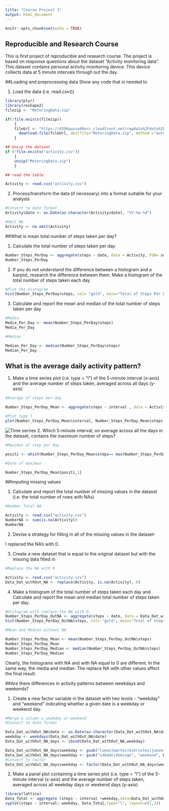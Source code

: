---
title: "Course Project 1"
output: html_document
---

```{r setup, include=FALSE}
knitr::opts_chunk$set(echo = TRUE)
```

## Reproducible and Research Course

This is first project of reproducible and research course. The project is based on response questions about the dataset "Activity monitoring data". This dataset contains personal activity monitoring device. This device collects data at 5 minute intervals through out the day.


##Loading and preprocessing data
Show any code that is needed to


1. Load the data (i.e. read.csv())
```{r Load data}
library(plyr)
library(reshape2)
filezip <- "MotoringData.zip"

if(!file.exists(filezip))
	{
	fileUrl <- "https://d396qusza40orc.cloudfront.net/repdata%2Fdata%2Factivity.zip"
      download.file(fileUrl, destfile="MotoringData.zip", method ="auto")
	}

## Unzip the dataset
if (!file.exists("activity.csv")) 
	{ 
  	unzip("MotoringData.zip") 
	}

## read the table

Activity <- read.csv("activity.csv")

```


2. Process/transform the data (if necessary) into a format suitable for your analysis

```{r Process}
#Convert to date format
Activity$date <- as.Date(as.character(Activity$date), "%Y-%m-%d")

#Omit NA
Activity <- na.omit(Activity)
```

##What is mean total number of steps taken per day?

1. Calculate the total number of steps taken per day

```{r NumberStepsDay}
Number_Steps_PerDay <- aggregate(steps ~ date, data = Activity, FUN= sum)
Number_Steps_PerDay

```


2. If you do not understand the difference between a histogram and a barplot, research the difference between them. Make a histogram of the total number of steps taken each day
```{r histogram}
#Plot the histogram
hist(Number_Steps_PerDay$steps, col= "gold", main="Total of Steps Per Day", xlab ="Date")


```

3. Calculate and report the mean and median of the total number of steps taken per day
``` {r mediaAndMean}
#Media
Media_Per_Day <- mean(Number_Steps_PerDay$steps)
Media_Per_Day

#Median

Median_Per_Day <- median(Number_Steps_PerDay$steps)
Median_Per_Day
```


## What is the average daily activity pattern?

1. Make a time series plot (i.e. type = "l") of the 5-minute interval (x-axis) and the average number of steps taken, averaged across all days (y-axis)
```{r TimeSeries}

#Average of steps per day

Number_Steps_PerDay_Mean <- aggregate(steps ~ interval , data = Activity, FUN= mean)

#Plot type l
plot(Number_Steps_PerDay_Mean$interval, Number_Steps_PerDay_Mean$steps, type="l", main="The Average of Steps Per Day", ylab ="Number of  Steps", xlab ="Dates")

```

![Time serires](./instructions_fig/Histogram1.png)
2. Which 5-minute interval, on average across all the days in the dataset, contains the maximum number of steps?

``` {r MaximunSteps}
#Maximun of step per day

positi <- which(Number_Steps_PerDay_Mean$steps== max(Number_Steps_PerDay_Mean$steps))

#Date of maximun

Number_Steps_PerDay_Mean[positi,1]

``` 

##Imputing missing values

1. Calculate and report the total number of missing values in the dataset (i.e. the total number of rows with NAs)
```{r nrows}
#Number Total NA

Activity <- read.csv("activity.csv")
NumberNA <- sum(is.na(Activity))
NumberNA

```

2. Devise a strategy for filling in all of the missing values in the dataset-

I replaced the NA's with 0.

3. Create a new dataset that is equal to the original dataset but with the missing data filled in

```{r replace}
#Replace the NA with 0

Activity <- read.csv("activity.csv")
Data_Dat_withOut_NA <- replace(Activity, is.na(Activity), 0)
```

4. Make a histogram of the total number of steps taken each day and Calculate and report the mean and median total number of steps taken per day. 

```{r medianReplace}
#Histogram with replace the NA with 0.
Number_Steps_PerDay_OutNA <- aggregate(steps ~ date, data = Data_Dat_withOut_NA, FUN= sum)
hist(Number_Steps_PerDay_OutNA$steps, col= "gold", main="Total of Steps Per Day without NA", xlab ="Date")

#Mean and Median without NA

Number_Steps_PerDay_Mean <- mean(Number_Steps_PerDay_OutNA$steps)
Number_Steps_PerDay_Mean
Number_Steps_PerDay_Median <- median(Number_Steps_PerDay_OutNA$steps)
Number_Steps_PerDay_Median
```

Clearly, the histograms with NA and with NA equal to 0 are different. In the same way, the media and median. The replace NA with other values affect the final result. 


##Are there differences in activity patterns between weekdays and weekends?

1. Create a new factor variable in the dataset with two levels - "weekday" and "weekend" indicating whether a given date is a weekday or weekend day.

```{r weekday}

#Merge a column a weekday or weekend
#Convert to date format

Data_Dat_withOut_NA$date <- as.Date(as.character(Data_Dat_withOut_NA$date), "%Y-%m-%d")
weekday <- weekdays(Data_Dat_withOut_NA$date)
Data_Dat_withOut_NA_days <- cbind(Data_Dat_withOut_NA,weekday) 

Data_Dat_withOut_NA_days$weekday <- gsub("lunes|martes|miércoles|jueves|viernes", "weekday", Data_Dat_withOut_NA_days$weekday)
Data_Dat_withOut_NA_days$weekday <- gsub("sábado|domingo", "weekend", Data_Dat_withOut_NA_days$weekday)
#Convert to factor
Data_Dat_withOut_NA_days$weekday <- factor(Data_Dat_withOut_NA_days$weekday)

```

2. Make a panel plot containing a time series plot (i.e. type = "l") of the 5-minute interval (x-axis) and the average number of steps taken, averaged across all weekday days or weekend days (y-axis)
```{r figures}
library(lattice)
Data_Total <- aggregate (steps ~ interval +weekday,data=Data_Dat_withOut_NA_days, mean)
xyplot(steps ~ interval| weekday, Data_Total,type="l", layout=c(1,2))
```


